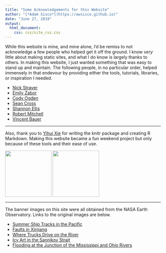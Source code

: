---
title: "Some Acknowledgements for this Website"
author: "[*Adam Sisco*](https://awsisco.github.io)"
date: "June 27, 2019"
output:
  html_document:
    css: css/site_css.css
---

While this website is mine, and mine alone, I'd be remiss to not acknowledge a few people who helped get it off the ground. I know *very* little about making static sites, and what I do know is largely thanks to others. In making this website, I just wanted something that was easy to stand up and maintain. The following people, in no particular order, helped immensely in that endevour by providing either the tools, tutorials, libraries, or inspiration I needed.

* [Nick Strayer](http://nickstrayer.me/){target="_blank"}
* [Emily Zabor](http://www.emilyzabor.com/){target="_blank"}
* [Cody Ogden](https://codyogden.com/){target="_blank"}
* [Sean Cross](https://seankross.com/){target="_blank"}
* [Shannon Ellis](http://www.shanellis.com/){target="_blank"}
* [Robert Mitchell](http://robertmitchellv.com/){target="_blank"}
* [Vincent Bauer](https://stanford.edu/~vbauer/){target="_blank"}

---

Also, thank you to [Yihui Xie](https://yihui.name/){target="_blank"} for writing the knitr package and creating R Markdown. Making this website became a fun weekend project but only because of these tools and their ease of use.

![](images/hex_stickers/knitr.svg){width=150px} ![](images/hex_stickers/rmarkdown.svg){ width=150px }

---

The banner images on this site were all obtained from the NASA Earth Observatory. Links to the original images are below.

* [Summer Ship Tracks in the Pacific](https://earthobservatory.nasa.gov/images/92686/summer-ship-tracks-in-the-pacific){target="_blank"}
* [Faults in Xinjiang](https://earthobservatory.nasa.gov/images/82853/faults-in-xinjiang){target="_blank"}
* [Where Trucks Drive on the River](https://earthobservatory.nasa.gov/images/89870/where-trucks-drive-on-the-river){target="_blank"}
* [Icy Art in the Sannikov Strait](https://earthobservatory.nasa.gov/images/144284/icy-art-in-the-sannikov-strait){target="_blank"}
* [Flooding at the Junction of the Mississippi and Ohio Rivers](https://earthobservatory.nasa.gov/images/50475/flooding-at-the-junction-of-the-mississippi-and-ohio-rivers){target="_blank"}